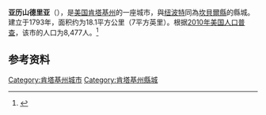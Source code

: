 {{Infobox City 
|chinese_name = 亚历山德里亚
|official_name = Alexandria
|image_flag = 
|image_seal = 
|image_skyline = 
|image_map = KYMap-doton-Alexandria.PNG
|map_caption =
|subdivision_type = [[國家|國家]]
|subdivision_name = {{USA}}
|leader_title = 
|leader_name = 
|subdivision_type1 = [[美國行政區劃|州]]
|subdivision_name1 = [[肯塔基州|肯塔基州]]
|subdivision_type2 = [[肯塔基州行政区划|县]]
|subdivision_name2 = [[坎貝爾縣_(肯塔基州)|坎貝爾縣]]
|found_title            = 正式立市
|found_date             = 1793年
|area_total = 18.1
|area_land = 
|area_water = 
|population_as_of = 2010
|population_total = 8,477
|population_density = 
|timezone = 
|utc_offset = 
|timezone_DST = 
|utc_offset_DST = 
}}

'''亚历山德里亚'''（{{lang-en|'''Alexandria'''}}），是[[美国|美国]][[肯塔基州|肯塔基州]]的一座城市，與[[纽波特_(肯塔基州)|纽波特]]同為[[坎貝爾縣_(肯塔基州)|坎貝爾縣]]的縣城。建立于1793年，面积约为18.1平方公里（7平方英里）。根据[[2010年美国人口普查|2010年美国人口普查]]，该市的人口为8,477人。<ref name=census>{{cite web |url = http://www.census.gov/prod/www/abs/decennial/ |title = Census of Population and Housing |publisher = U.S. Census Bureau |accessdate = November 18, 2011 |archive-url = https://web.archive.org/web/20060208103743/http://www.census.gov/prod/www/abs/decennial/ |archive-date = 2006-02-08 |dead-url = yes }}</ref>

== 参考资料 ==
{{reflist}}

[[Category:肯塔基州城市|Category:肯塔基州城市]]
[[Category:肯塔基州縣城|Category:肯塔基州縣城]]


{{Kentucky-stub}}
{{DEFAULTSORT:Alexandria, Kentucky}}